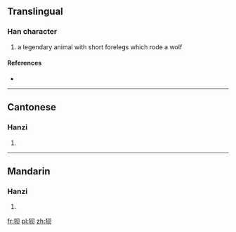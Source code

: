 {{also|狽}}
==Translingual==

===Han character===
{{Han char|rn=94|rad=犬|as=04|sn=7|four=|canj=大竹月人 (KHBO)}}

# a legendary animal with short forelegs which rode a wolf

====References====
* {{Han ref|kx=0708.021|hdz=21336.060|uh=72C8|ud=29384}}

----

==Cantonese==

===Hanzi===
{{yue-hanzi|jyut=|y=bui3|tra=狽}}

# {{defn|Cantonese|sort=犬04}}

----

==Mandarin==

===Hanzi===
{{cmn-hanzi|tra=狽|pin=[[bèi]] ([[bei4]])|wg=pei<sup>4</sup>}}

# {{defn|Mandarin|sort=犬04}}

[[fr:狈]]
[[pl:狈]]
[[zh:狈]]